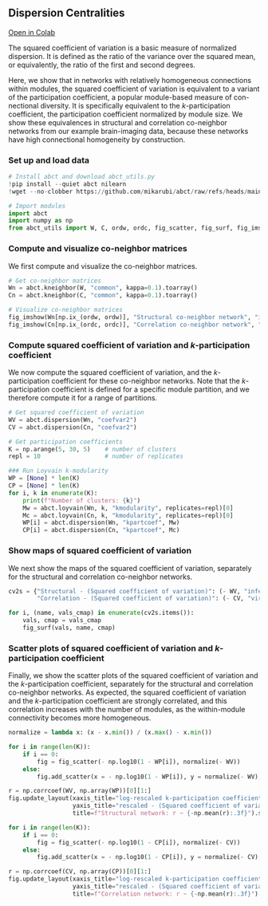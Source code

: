 ## Dispersion Centralities

[Open in Colab](https://colab.research.google.com/github/mikarubi/abct/blob/main/docs-code/examples/7_dispersion.ipynb){.btn .btn-dark .btn-sm}

The squared coefficient of variation is a basic measure of normalized dispersion. It is defined as the ratio of the variance over the squared mean, or equivalently, the ratio of the first and second degrees. 

Here, we show that in networks with relatively homogeneous connections within modules, the squared coefficient of variation is equivalent to a variant of the participation coefficient, a popular module-based measure of con-nectional diversity. It is specifically equivalent to the _k_-participation coefficient, the participation coefficient normalized by module size. We show these equivalences in structural and correlation co-neighbor networks from our example brain-imaging data, because these networks have high connectional homogeneity by construction. 

### Set up and load data

```python

# Install abct and download abct_utils.py
!pip install --quiet abct nilearn
!wget --no-clobber https://github.com/mikarubi/abct/raw/refs/heads/main/docs-code/examples/abct_utils.py

# Import modules
import abct
import numpy as np
from abct_utils import W, C, ordw, ordc, fig_scatter, fig_surf, fig_imshow

```

### Compute and visualize co-neighbor matrices

We first compute and visualize the co-neighbor matrices.

```python

# Get co-neighbor matrices
Wn = abct.kneighbor(W, "common", kappa=0.1).toarray()
Cn = abct.kneighbor(C, "common", kappa=0.1).toarray()

# Visualize co-neighbor matrices
fig_imshow(Wn[np.ix_(ordw, ordw)], "Structural co-neighbor network", "inferno").show()
fig_imshow(Cn[np.ix_(ordc, ordc)], "Correlation co-neighbor network", "viridis").show()

```

### Compute squared coefficient of variation and _k_-participation coefficient

We now compute the squared coefficient of variation, and the _k_-participation coefficient for these co-neighbor networks. Note that the _k_-participation coefficient is defined for a specific module partition, and we therefore compute it for a range of partitions.

```python

# Get squared coefficient of variation
WV = abct.dispersion(Wn, "coefvar2")
CV = abct.dispersion(Cn, "coefvar2")

# Get participation coefficients
K = np.arange(5, 30, 5)    # number of clusters
repl = 10                  # number of replicates

### Run Loyvain k-modularity
WP = [None] * len(K)
CP = [None] * len(K)
for i, k in enumerate(K):
    print(f"Number of clusters: {k}")
    Mw = abct.loyvain(Wn, k, "kmodularity", replicates=repl)[0]
    Mc = abct.loyvain(Cn, k, "kmodularity", replicates=repl)[0]
    WP[i] = abct.dispersion(Wn, "kpartcoef", Mw)
    CP[i] = abct.dispersion(Cn, "kpartcoef", Mc)

```

### Show maps of squared coefficient of variation

We next show the maps of the squared coefficient of variation, separately for the structural and correlation co-neighbor networks.

```python

cv2s = {"Structural - (Squared coefficient of variation)": (- WV, "inferno"),
        "Correlation - (Squared coefficient of variation)": (- CV, "viridis")}

for i, (name, vals_cmap) in enumerate(cv2s.items()):
    vals, cmap = vals_cmap
    fig_surf(vals, name, cmap)

```

### Scatter plots of squared coefficient of variation and _k_-participation coefficient

Finally, we show the scatter plots of the squared coefficient of variation and the _k_-participation coefficient, separately for the structural and correlation co-neighbor networks. As expected, the squared coefficient of variation and the _k_-participation coefficient are strongly correlated, and this correlation increases with the number of modules, as the within-module connectivity becomes more homogeneous.

```python

normalize = lambda x: (x - x.min()) / (x.max() - x.min())

for i in range(len(K)):
    if i == 0:
        fig = fig_scatter(- np.log10(1 - WP[i]), normalize(- WV))
    else:
        fig.add_scatter(x = - np.log10(1 - WP[i]), y = normalize(- WV), mode="markers")

r = np.corrcoef(WV, np.array(WP))[0][1:]
fig.update_layout(xaxis_title="log-rescaled k-participation coefficient",
                  yaxis_title="rescaled - (Squared coefficient of variation)",
                  title=f"Structural network: r ~ {-np.mean(r):.3f}").show()

for i in range(len(K)):
    if i == 0:
        fig = fig_scatter(- np.log10(1 - CP[i]), normalize(- CV))
    else:
        fig.add_scatter(x = - np.log10(1 - CP[i]), y = normalize(- CV), mode="markers")

r = np.corrcoef(CV, np.array(CP))[0][1:]
fig.update_layout(xaxis_title="log-rescaled k-participation coefficient",
                  yaxis_title="rescaled - (Squared coefficient of variation)",
                  title=f"Correlation network: r ~ {-np.mean(r):.3f}").show()

```